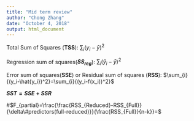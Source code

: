 ```yaml
---
title: "Mid term review"
author: "Chong Zhang"
date: "October 4, 2018"
output: html_document
---
```


Total Sum of Squares (**TSS**): $\sum_{i}{(y_i-\bar{y})^2}$

Regression sum of squares(**$SS_{reg}$**): $\sum_{i}{(\hat{y}_i-\bar{y})^2}$

Error sum of squares(**SSE**) or Residual sum of squares (**RSS**): $\sum_{i}{(y_i-\hat{y_i})^2}=\sum_{i}{(y_i-f(x_i))^2}$

**$SST = SSE + SSR$**

#$F_{partial}=\frac{\frac{RSS_{Reduced}-RSS_{Full}}{\delta\#predictors(full-reduced)}}{\frac{RSS_{Full}}{n-k}}=$